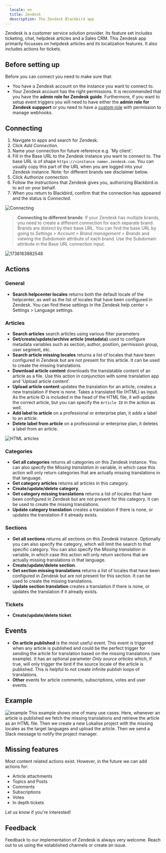 ```yaml
---
  locale: en
  title: Zendesk
  description: The Zendesk Blackbird app
---
```


<LinkCard title="View on Github" target="_blank" href="https://github.com/bb-io/Zendesk" icon="github" />

Zendesk is a customer service solution provider. Its feature set includes ticketing, chat, helpdesk articles and a Sales CRM. This Zendesk app primarily focusses on helpdesk articles and its localization features. It also includes actions for tickets.

## Before setting up

Before you can connect you need to make sure that:

- You have a Zendesk account on the instance you want to connect to.
- Your Zendesk account has the right permissions. It is recommended that you have the **admin role for Zendesk guide**. Furthermore, if you want to setup event triggers you will need to have either the **admin role for Zendesk suppport** or you need to have a [custom role](https://support.zendesk.com/hc/en-us/articles/4408882153882-Creating-custom-roles-and-assigning-agents#topic_cxn_hig_bd) with permission to manage webhooks.

## Connecting

1. Navigate to apps and search for Zendesk.
2. Click _Add Connection_.
3. Name your connection for future reference e.g. 'My client'.
4. Fill in the Base URL to the Zendesk instance you want to connect to. The base URL is of shape `https://<instance name>.zendesk.com`. You can usually copy this part of the URL when you are logged into your Zendesk instance. Note: for different brands see disclaimer below.
5. Click _Authorize connection_.
6. Follow the instructions that Zendesk gives you, authorizing Blackbird.io to act on your behalf.
7. When you return to Blackbird, confirm that the connection has appeared and the status is _Connected_.

![Connecting](https://raw.githubusercontent.com/bb-io/Zendesk/main/image/README/1692612174111.png)

> **Connecting to different brands**: If your Zendesk has multiple brands, you need to create a different connection for each separate brand. Brands are distinct by their base URL. You can find the base URL by going to *Settings > Account > Brand management > Brands* and viewing the *Subdomain* attribute of each brand. Use the Subdomain attribute in the Base URL connection input.

![1738163882548](https://raw.githubusercontent.com/bb-io/Zendesk/main/image/README/1738163882548.png)

## Actions

### General

- **Search helpcenter locales** returns both the default locale of the helpcenter, as well as the list of locales that have been configured in Zendesk. You can find these settings in the Zendesk help center > Settings > Language settings.

### Articles

- **Search articles** search articles using various filter parameters
- **Get/create/update/archive article (metadata)** used to configure metadata variables such as section, author, position, permission group, user segment, etc.
- **Search article missing locales** returns a list of locales that have been configured in Zendesk but are not present for this article. It can be used to create the missing translations.
- **Download article content** downloads the translatable content of an article as a file. Use this action in conjunction with some translation app and 'Upload article content'.
- **Upload article content** updates the translation for an article, creates a new translation if there is none. Takes a translated file (HTML) as input. As the article ID is included in the head of the HTML file, it will update the correct article, but you can specify the `Article ID` in the action as well.
- **Add label to article** on a professional or enterprise plan, it adds a label to an article.
- **Delete label from article** on a professional or enterprise plan, it deletes a label from an article.

![HTML articles](https://raw.githubusercontent.com/bb-io/Zendesk/main/image/README/1692613846802.png)

### Categories

- **Get all categories** returns all categories on this Zendesk instance. You can also specify the _Missing translation in_ variable, in which case this action will only return categories that are actually missing translations in that language.
- **Get category articles** returns all articles in this category.
- **Create/update/delete category**.
- **Get category missing translations** returns a list of locales that have been configured in Zendesk but are not present for this category. It can be used to create the missing translations.
- **Update category translation** creates a translation if there is none, or updates the translation if it already exists.

### Sections

- **Get all sections** returns all sections on this Zendesk instance. Optionally you can also specify the category, which will limit the search to that specific category. You can also specify the _Missing translation in_ variable, in which case this action will only return sections that are actually missing translations in that language.
- **Create/update/delete section**.
- **Get section missing translations** returns a list of locales that have been configured in Zendesk but are not present for this section. It can be used to create the missing translations.
- **Update section translation** creates a translation if there is none, or updates the translation if it already exists.

### Tickets

- **Create/update/delete ticket**.

## Events

- **On article published** is the most useful event. This event is triggered when any article is published and could be the perfect trigger for sending the article for translation based on the missing translations (see example). It has an optional parameter _Only source articles_ which, if true, will only trigger the bird if the source locale of the article is published. This is helpful to not create infinite publish loops of translations.
- **Other** events for article comments, subscriptions, votes and user events.

## Example

![example](https://raw.githubusercontent.com/bb-io/Zendesk/main/image/README/1692615904702.png)
This example shows one of many use cases. Here, whenever an article is published we fetch the missing translations and retrieve the article as an HTML file. Then we create a new Lokalise project with the missing locales as the target languages and upload the article. Then we send a Slack message to notify the project manager.

## Missing features

Most content related actions exist. However, in the future we can add actions for:

- Article attachments
- Topics and Posts
- Comments
- Subscriptions
- Votes
- In depth tickets

Let us know if you're interested!

## Feedback

Feedback to our implementation of Zendesk is always very welcome. Reach out to us using the established channels or create an issue.

